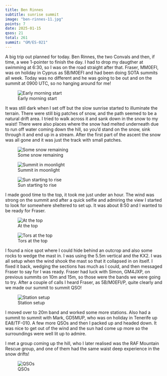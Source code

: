 ```yaml
---
title: Ben Rinnes
subtitle: sunrise summit
image: "ben-rinnes-11.jpg"
points: 7
date: 2025-01-15
qsos: 21
total: 261
summit: "GM/ES-021"
---
```


A big trip out planned for today. Ben Rinnes, the two Convals and then, if time, a wee 1-pointer to finish the day. I had to drop my daugther at swimming at 6:30, so I was on the road straight after that. Fraser, MM0EFI, was on holiday in Cyprus as 5B/M0EFI and had been doing SOTA summits all week. Today was no different and he was going to be out and on the summit at 0900 UTC, so no hanging around for me!

![Early morning start](ben-rinnes-1.jpg)

It was still dark when I set off but the slow sunrise started to illuminate the terrain. There were still big patches of snow, and the path seemed to be a natural drift area. I tried to walk across it and sank down in the snow to my waist! There were also places where the snow had melted underneath due to run off water coming down the hill, so you'd stand on the snow, sink through it and end up in a stream. After the first part of the ascent the snow was all gone and it was just the track with small patches.

![Some snow remaining](ben-rinnes-3.jpg)

![Summit in moonlight](ben-rinnes-4.jpg)

![Sun starting to rise](ben-rinnes-6.jpg)

I made good time to the top, it took me just under an hour. The wind was strong on the summit and after a quick selfie and admiring the view I started to look for somewhere sheltered to set up. It was about 8:50 and I wanted to be ready for Fraser.

![At the top](ben-rinnes-9.jpg)

![Tors at the top](ben-rinnes-7.jpg)

I found a nice spot where I could hide behind an outcrop and also some rocks to wedge the mast in. I was using the 5.5m vertical and the KX2. I was all setup when the wind shook the mast so that it collapsed in on itself. I fixed it back, wedging the sections has much as I could, and then messaged Fraser to say for I was ready. Fraser had luck with Simon, GM4JXP, on previous summits on 10m and 15m, so those were the bands we were going to try. After a couple of calls I heard Fraser, as 5B/M0EFI/P, quite clearly and we made our summit to summit QSO!

![Station setup](ben-rinnes-12.jpg)

I moved over to 20m band and worked some more stations. Also had a summit to summit with Mark, GD5MUP, who was on holiday in Tenerife up EA8/TF-010. A few more QSOs and then I packed up and headed down. It was nice to get out of the wind and the sun had come up more so the surroundings were well lit up to admire.

I met a group coming up the hill, who I later realised was the RAF Mountain Rescue group, and one of them had the same waist deep experience in the snow drifts!

![QSOs](ben-rinnes-14.jpg)
